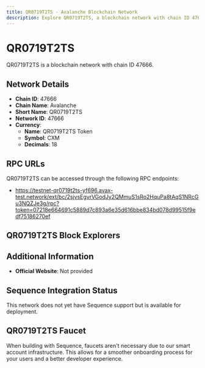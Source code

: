 ```yaml
--- 
title: QR0719T2TS - Avalanche Blockchain Network
description: Explore QR0719T2TS, a blockchain network with chain ID 47666. Learn about its native currency, QR0719T2TS Token, and how to interact with the network.
---
```


# QR0719T2TS

QR0719T2TS is a blockchain network with chain ID 47666.

## Network Details

- **Chain ID**: 47666
- **Chain Name**: Avalanche
- **Short Name**: QR0719T2TS
- **Network ID**: 47666
- **Currency**: 
  - **Name**: QR0719T2TS Token
  - **Symbol**: CXM
  - **Decimals**: 18

## RPC URLs

QR0719T2TS can be accessed through the following RPC endpoints:

- https://testnet-qr0719t2ts-yf696.avax-test.network/ext/bc/2sjvsEgvrVGodJy2QMmuS1sRo2HquPa8tAqS1NRcGu3NQZJe3g/rpc?token=07218e664691c5889d7c893a6e35d616bbe834bd078d99515f9edf75186270ef

## QR0719T2TS Block Explorers



## Additional Information

- **Official Website**: Not provided

## Sequence Integration Status

This network does not yet have Sequence support but is available for deployment.

## QR0719T2TS Faucet

When building with Sequence, faucets aren't necessary due to our smart account infrastructure. This allows for a smoother onboarding process for your users and a better developer experience.
